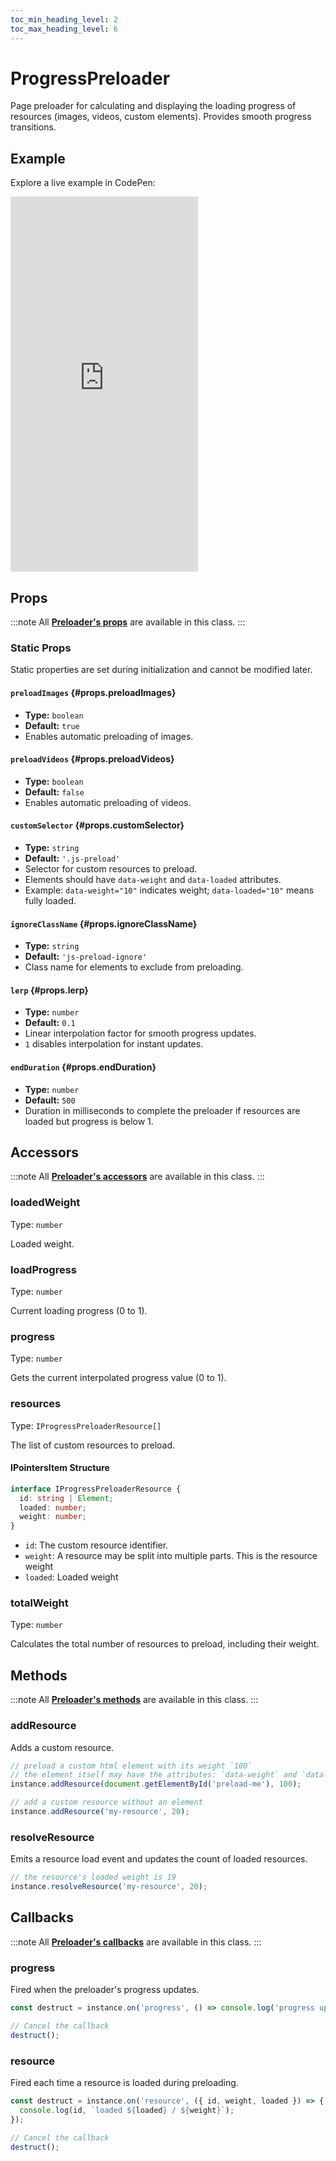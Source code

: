 ```yaml
---
toc_min_heading_level: 2
toc_max_heading_level: 6
---
```


# ProgressPreloader

Page preloader for calculating and displaying the loading progress of resources (images, videos, custom elements). Provides smooth progress transitions.

## Example

Explore a live example in CodePen:

<iframe 
  height="600"
  style={{
    width: '100%'
  }} 
  scrolling="no" 
  title="Vevet Example"
  src="https://codepen.io/anton-bobrov/embed/VYYZdQG?default-tab=result"
  frameborder="no"
  loading="lazy"
  allowtransparency="true"
  allowfullscreen="true"
>
  See the Pen <a href="https://codepen.io/anton-bobrov/pen/VYYZdQG">Vevet Example</a> by Anton Bobrov.
</iframe>



## Props

:::note
All **[Preloader's props](/docs/components/Preloader/#props)** are available in this class.
:::

### Static Props

Static properties are set during initialization and cannot be modified later.

#### `preloadImages` {#props.preloadImages}
- **Type:** `boolean`  
- **Default:** `true`  
- Enables automatic preloading of images.

#### `preloadVideos` {#props.preloadVideos}
- **Type:** `boolean`  
- **Default:** `false`  
- Enables automatic preloading of videos.

#### `customSelector` {#props.customSelector}
- **Type:** `string`  
- **Default:** `'.js-preload'`  
- Selector for custom resources to preload.  
- Elements should have `data-weight` and `data-loaded` attributes.  
- Example: `data-weight="10"` indicates weight; `data-loaded="10"` means fully loaded.

#### `ignoreClassName` {#props.ignoreClassName}
- **Type:** `string`  
- **Default:** `'js-preload-ignore'`  
- Class name for elements to exclude from preloading.

#### `lerp` {#props.lerp}
- **Type:** `number`  
- **Default:** `0.1`  
- Linear interpolation factor for smooth progress updates.  
- `1` disables interpolation for instant updates.

#### `endDuration` {#props.endDuration}
- **Type:** `number`  
- **Default:** `500`  
- Duration in milliseconds to complete the preloader if resources are loaded but progress is below 1.



## Accessors

:::note
All **[Preloader's accessors](/docs/components/Preloader/#accessors)** are available in this class.
:::

### loadedWeight

Type: `number`

Loaded weight.

### loadProgress

Type: `number`

Current loading progress (0 to 1).

### progress

Type: `number`

Gets the current interpolated progress value (0 to 1).

### resources

Type: `IProgressPreloaderResource[]`

The list of custom resources to preload.

#### IPointersItem Structure

```ts
interface IProgressPreloaderResource {
  id: string | Element;
  loaded: number;
  weight: number;
}
```

- `id`: The custom resource identifier.
- `weight`: A resource may be split into multiple parts. This is the resource weight
- `loaded`: Loaded weight

### totalWeight

Type: `number`

Calculates the total number of resources to preload, including their weight.



## Methods

:::note
All **[Preloader's methods](/docs/components/Preloader/#methods)** are available in this class.
:::

### addResource

Adds a custom resource.

```ts
// preload a custom html element with its weight `100`
// the element itself may have the attributes: `data-weight` and `data-loaded`
instance.addResource(document.getElementById('preload-me'), 100);

// add a custom resource without an element
instance.addResource('my-resource', 20);
```

### resolveResource

Emits a resource load event and updates the count of loaded resources.

```ts
// the resource's loaded weight is 19
instance.resolveResource('my-resource', 20);
```



## Callbacks

:::note
All **[Preloader's callbacks](/docs/components/Preloader/#callbacks)** are available in this class.
:::

### progress

Fired when the preloader's progress updates.

```ts
const destruct = instance.on('progress', () => console.log('progress update'));

// Cancel the callback
destruct();
```

### resource

Fired each time a resource is loaded during preloading.

```ts
const destruct = instance.on('resource', ({ id, weight, loaded }) => {
  console.log(id, `loaded ${loaded} / ${weight}`);
});

// Cancel the callback
destruct();
```
